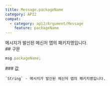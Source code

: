 ```yaml
---
title: Message.packageName
category: API2
compat:
  - category: api2/Argument/Message
    feature: packageName
---
```


<Section>
  메시지가 발신된 메신저 앱의 패키지명입니다.
</Section>
<Section>
  ## 구문

  ~~~js
  msg.packageName;
  ~~~

  <Section>
    ### 값

    `String` - 메시지가 발신된 메신저 앱의 패키지명입니다.
  </Section>
</Section>